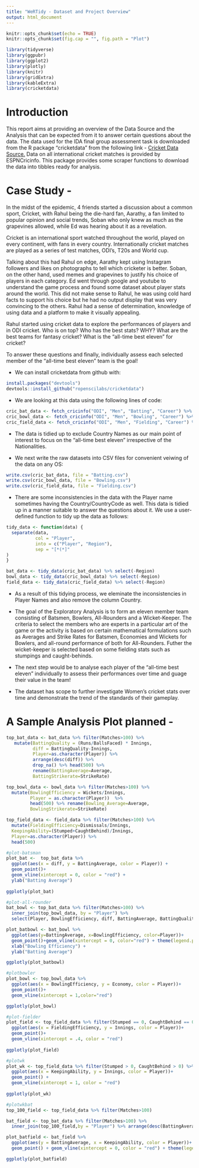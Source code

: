 ---
title: "WeRTidy - Dataset and Project Overview"
output: html_document
---

```{r setup, include=FALSE}
knitr::opts_chunk$set(echo = TRUE)
knitr::opts_chunk$set(fig.cap = "", fig.path = "Plot")
```

```{r Libraries, warning=FALSE, echo=FALSE, message=FALSE}
library(tidyverse)
library(ggpubr)
library(ggplot2)
library(plotly)
library(knitr)
library(gridExtra)
library(kableExtra)
library(cricketdata)
```

# Introduction
This report aims at providing an overview of the Data Source and the Analysis that can be expected from it to answer certain questions about the data. The data used for the IDA final group assessment task is downloaded from the R package "cricketdata" from the following link - [Cricket Data Source.](https://docs.ropensci.org/cricketdata/) Data on all international cricket matches is provided by ESPNCricinfo. This package provides some scraper functions to download the data into tibbles ready for analysis.

# Case Study -

In the midst of the epidemic, 4 friends started a discussion about a common sport, Cricket, with Rahul being the die-hard fan, Aarathy, a fan limited to popular opinion and social trends, Soban who only knew as much as the grapevines allowed, while Ed was hearing about it as a revelation.

Cricket is an international sport watched throughout the world, played on every continent, with fans in every country. Internationally cricket matches are played as a series of test matches, ODI’s, T20s and World cup.  

Talking about this had Rahul on edge, Aarathy kept using Instagram followers and likes on photographs to tell which cricketer is better. Soban, on the other hand, used memes and grapevines to justify his choice of players in each category. Ed went through google and youtube to understand the game process and found some dataset about player stats around the world. This did not make sense to Rahul, he was using cold hard facts to support his choice but he had no output display that was very convincing to the others. Rahul had a sense of determination, knowledge of using data and a platform to make it visually appealing. 

Rahul started using cricket data to explore the performances of players and in ODI cricket. Who is on top? Who has the best stats? WHY? What are the best teams for fantasy cricket? What is the "all-time best eleven" for cricket?

To answer these questions and finally, individually assess each selected member of the "all-time best eleven" team is the goal!


- We can install cricketdata from github with:
```{r GitHubData, eval=FALSE, warning=FALSE, echo=TRUE}
install.packages("devtools")
devtools::install_github("ropenscilabs/cricketdata")
```

- We are looking at this data using the following lines of code:
```{r Data, cache=TRUE, warning=FALSE, echo=TRUE}
cric_bat_data <- fetch_cricinfo("ODI", "Men", "Batting", "Career") %>% select(-Country)
cric_bowl_data <- fetch_cricinfo("ODI", "Men", "Bowling", "Career") %>% select(-Country)
cric_field_data <- fetch_cricinfo("ODI", "Men", "Fielding", "Career") %>% select(-Country)
```
- The data is tidied up to exclude Country Names as our main point of interest to focus on the "all-time best eleven" irrespective of the Nationalities.

- We next write the raw datasets into CSV files for convenient veiwing of the data on any OS:
```{r WriteCSV}
write.csv(cric_bat_data, file = "Batting.csv")
write.csv(cric_bowl_data, file = "Bowling.csv")
write.csv(cric_field_data, file = "Fielding.csv")
```

-  There are some inconsistencies in the data with the Player name sometimes having the Country/CountryCode as well. This data is tidied up in a manner suitable to answer the questions about it. We use a user-defined function to tidy up the data as follows:
```{r Tidying, echo=TRUE, message=FALSE, warning=FALSE}
tidy_data <- function(data) {
  separate(data,
           col = "Player",
           into = c("Player", "Region"),
           sep = "[*(*]"
)
}

bat_data <- tidy_data(cric_bat_data) %>% select(-Region)
bowl_data <- tidy_data(cric_bowl_data) %>% select(-Region)
field_data <- tidy_data(cric_field_data) %>% select(-Region)
```

- As a result of this tidying process, we eleminate the inconsistencies in Player Names and also remove the column Country.

- The goal of the Exploratory Analysis is to form an eleven member team consisting of Batsmen, Bowlers, All-Rounders and a Wicket-Keeper. The criteria to select the members who are experts in a particular art of the game or the activity is based on certain mathematical formulations such as Averages and Strike Rates for Batsmen, Economies and Wickets for Bowlers, and all-round performance of both for All-Rounders. Futher the wicket-keeper is selected based on some fielding stats such as stumpings and caught-behinds.

- The next step would be to analyse each player of the "all-time best eleven" individually to assess their performances over time and guage their value in the team!

- The dataset has scope to further investigate Women's cricket stats over time and demonstrate the trend of the standards of their gameplay.

# A Sample Analysis Plot planned -

```{r Calculate, echo=FALSE}
top_bat_data <- bat_data %>% filter(Matches>100) %>% 
   mutate(BattingQuality = (Runs/BallsFaced) * Innings,
          diff = BattingQuality-Innings,
          Player=as.character(Player)) %>% 
          arrange(desc(diff)) %>%
          drop_na() %>% head(500) %>%
          rename(BattingAverage=Average,
          BattingStrikerate=StrikeRate)

top_bowl_data <- bowl_data %>% filter(Matches>100) %>% 
  mutate(BowlingEfficiency = Wickets/Innings,
         Player = as.character(Player))  %>%
         head(500) %>% rename(Bowling_Average=Average,
         BowlingStrikerate=StrikeRate)

top_field_data <- field_data %>% filter(Matches>100) %>% 
  mutate(FieldingEfficiency=Dismissals/Innings,
  KeepingAbility=(Stumped+CaughtBehind)/Innings,
  Player=as.character(Player)) %>% 
  head(500)
```

```{r PlotBat}
#plot-batsman
plot_bat <-  top_bat_data %>% 
  ggplot(aes(x = diff, y = BattingAverage, color = Player)) + 
  geom_point()+ 
  geom_vline(xintercept = 0, color = "red") +
  ylab("Batting Average")
  
ggplotly(plot_bat)
```

```{r PlotBatBowl, echo=FALSE}
#plot-all-rounder
bat_bowl <- top_bat_data %>% filter(Matches>100) %>% 
  inner_join(top_bowl_data, by = "Player") %>% 
  select(Player, BowlingEfficiency, diff, BattingAverage, BattingQuality) 

plot_batbowl <- bat_bowl %>% 
  ggplot(aes(y=BattingAverage, x=BowlingEfficiency, color=Player))+
  geom_point()+geom_vline(xintercept = 0, color="red") + theme(legend.position = "none") +
  xlab("Bowling Efficiency") +
  ylab("Batting Average")

ggplotly(plot_batbowl)
```

```{r PlotBowl}
#plotbowler
plot_bowl <- top_bowl_data %>% 
  ggplot(aes(x = BowlingEfficiency, y = Economy, color = Player))+
  geom_point()+
  geom_vline(xintercept = 1,color="red")

ggplotly(plot_bowl)
```


```{r PlotField}
#plot-fielder
plot_field <- top_field_data %>% filter(Stumped == 0, CaughtBehind == 0) %>% 
  ggplot(aes(x = FieldingEfficiency, y = Innings, color = Player))+
  geom_point()+
  geom_vline(xintercept = .4, color = "red")
  
ggplotly(plot_field)
```

```{r PlotWK}
#plotwk
plot_wk <- top_field_data %>% filter(Stumped > 0, CaughtBehind > 0) %>% 
  ggplot(aes(x = KeepingAbility, y = Innings, color = Player))+
  geom_point() +
  geom_vline(xintercept = 1, color = "red")  
  
ggplotly(plot_wk)
```


```{r PlotWKBat, echo=FALSE}
#plotwkbat
top_100_field <- top_field_data %>% filter(Matches>100)

bat_field <- top_bat_data %>% filter(Matches>100) %>% 
  inner_join(top_100_field,by = "Player") %>% arrange(desc(BattingAverage))

plot_batfield <- bat_field %>% 
  ggplot(aes(y = BattingAverage, x = KeepingAbility, color = Player))+
  geom_point() + geom_vline(xintercept = 0, color = "red") + theme(legend.position = "none")

ggplotly(plot_batfield)
```



